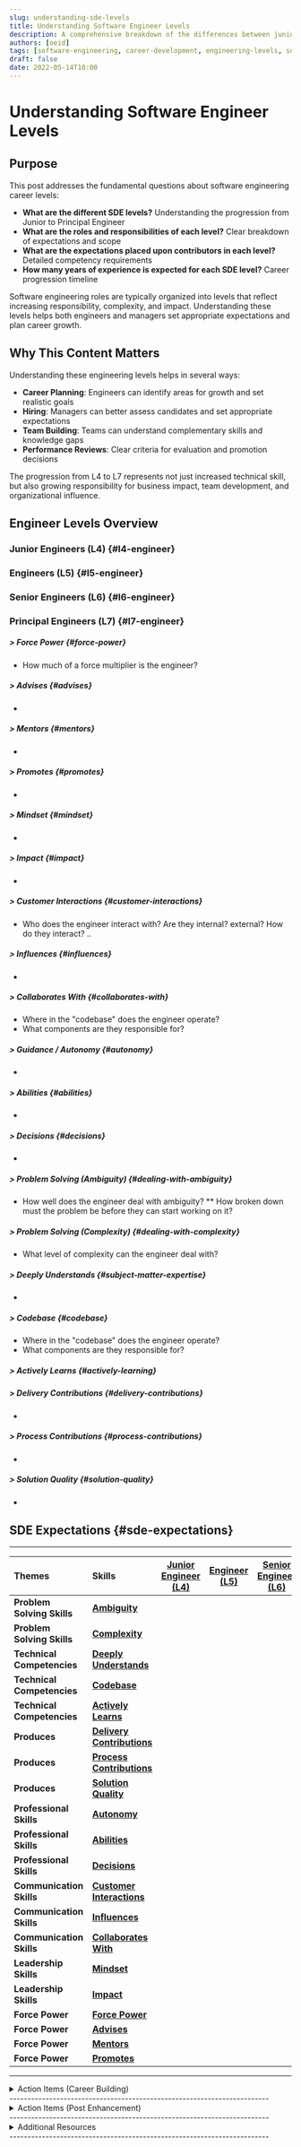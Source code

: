 ```yaml
---
slug: understanding-sde-levels
title: Understanding Software Engineer Levels
description: A comprehensive breakdown of the differences between junior, mid-level, senior, and principal software engineers, including their responsibilities, skills, and expectations.
authors: [oeid]
tags: [software-engineering, career-development, engineering-levels, sde-levels]
draft: false
date: 2022-05-14T10:00
---
```


<!--truncate-->

# Understanding Software Engineer Levels

## Purpose

This post addresses the fundamental questions about software engineering career levels:

- **What are the different SDE levels?** Understanding the progression from Junior to Principal Engineer
- **What are the roles and responsibilities of each level?** Clear breakdown of expectations and scope
- **What are the expectations placed upon contributors in each level?** Detailed competency requirements
- **How many years of experience is expected for each SDE level?** Career progression timeline

Software engineering roles are typically organized into levels that reflect increasing responsibility, complexity, and impact. Understanding these levels helps both engineers and managers set appropriate expectations and plan career growth.

## Why This Content Matters

Understanding these engineering levels helps in several ways:

- **Career Planning**: Engineers can identify areas for growth and set realistic goals
- **Hiring**: Managers can better assess candidates and set appropriate expectations
- **Team Building**: Teams can understand complementary skills and knowledge gaps
- **Performance Reviews**: Clear criteria for evaluation and promotion decisions

The progression from L4 to L7 represents not just increased technical skill, but also growing responsibility for business impact, team development, and organizational influence.

## Engineer Levels Overview

[L4E]: #l4-engineer:~:text=%3E%20Junior%20Engineers%20%28L4%29
### Junior Engineers (L4) {#l4-engineer}
[L5E]: #l5-engineer:~:text=%3E%20Engineers%20%28L5%29
### Engineers (L5) {#l5-engineer}
[L6E]: #l6-engineer:~:text=%3E%20Senior%20Engineers%20%28L6%29
### Senior Engineers (L6) {#l6-engineer}
[L7E]: #l7-engineer:~:text=%3E%20Principle%20Engineers%20%28L7%29
### Principal Engineers (L7) {#l7-engineer}



##### > Force Power {#force-power}
* How much of a force multiplier is the engineer?

##### > Advises {#advises}
* 

##### > Mentors {#mentors}
* 

##### > Promotes {#promotes}
* 

##### > Mindset {#mindset}
* 

##### > Impact {#impact}
* 

##### > Customer Interactions {#customer-interactions}
* Who does the engineer interact with? Are they internal? external? How do they interact? ..
##### > Influences {#influences}
* 
##### > Collaborates With {#collaborates-with}
* Where in the "codebase" does the engineer operate?
* What components are they responsible for?

##### > Guidance / Autonomy {#autonomy}
* 
##### > Abilities {#abilities}
* 
##### > Decisions {#decisions}
* 
##### > Problem Solving (Ambiguity) {#dealing-with-ambiguity}
* How well does the engineer deal with ambiguity?
** How broken down must the problem be before they can start working on it?
##### > Problem Solving (Complexity) {#dealing-with-complexity}
* What level of complexity can the engineer deal with?
##### > Deeply Understands {#subject-matter-expertise}
* 
##### > Codebase {#codebase}
* Where in the "codebase" does the engineer operate?
* What components are they responsible for?

##### > Actively Learns {#actively-learning}

##### > Delivery Contributions {#delivery-contributions}
* 
##### > Process Contributions {#process-contributions}
* 

##### > Solution Quality {#solution-quality}
* 

## SDE Expectations {#sde-expectations}
-----------------------------------------------------------------------------------------------------------------------------------------------------------------------------------------------------------------------------------------------------------------
|  Themes                                 | Skills                                  | [Junior Engineer (L4)][L4E]              | [Engineer (L5)][L5E]                     | [Senior Engineer (L6)][L6E]              | [Principle Engineer (L7)][L7E]           |
| :-------------------------------------- | :-------------------------------------- | :--------------------------------------: | :--------------------------------------: | :--------------------------------------: | :--------------------------------------: |
| **Problem Solving Skills**              | **[Ambiguity][DWA]**                    | <SdeSkill role="SDE" skill="DWA" l="4"/> | <SdeSkill role="SDE" skill="DWA" l="5"/> | <SdeSkill role="SDE" skill="DWA" l="6"/> | <SdeSkill role="SDE" skill="DWA" l="7"/> |
| **Problem Solving Skills**              | **[Complexity][DWC]**                   | <SdeSkill role="SDE" skill="DWC" l="4"/> | <SdeSkill role="SDE" skill="DWC" l="5"/> | <SdeSkill role="SDE" skill="DWC" l="6"/> | <SdeSkill role="SDE" skill="DWC" l="7"/> |
| **Technical Competencies**              | **[Deeply Understands][SME]**           | <SdeSkill role="SDE" skill="SME" l="4"/> | <SdeSkill role="SDE" skill="SME" l="5"/> | <SdeSkill role="SDE" skill="SME" l="6"/> | <SdeSkill role="SDE" skill="SME" l="7"/> |
| **Technical Competencies**              | **[Codebase][CDB]**                     | <SdeSkill role="SDE" skill="CDB" l="4"/> | <SdeSkill role="SDE" skill="CDB" l="5"/> | <SdeSkill role="SDE" skill="CDB" l="6"/> | <SdeSkill role="SDE" skill="CDB" l="7"/> |
| **Technical Competencies**              | **[Actively Learns][LRN]**              | <SdeSkill role="SDE" skill="LRN" l="4"/> | <SdeSkill role="SDE" skill="LRN" l="5"/> | <SdeSkill role="SDE" skill="LRN" l="6"/> | <SdeSkill role="SDE" skill="LRN" l="7"/> |
| **Produces**                            | **[Delivery Contributions][DLC]**       | <SdeSkill role="SDE" skill="DLC" l="4"/> | <SdeSkill role="SDE" skill="DLC" l="5"/> | <SdeSkill role="SDE" skill="DLC" l="6"/> | <SdeSkill role="SDE" skill="DLC" l="7"/> |
| **Produces**                            | **[Process Contributions][PLC]**        | <SdeSkill role="SDE" skill="PLC" l="4"/> | <SdeSkill role="SDE" skill="PLC" l="5"/> | <SdeSkill role="SDE" skill="PLC" l="6"/> | <SdeSkill role="SDE" skill="PLC" l="7"/> |
| **Produces**                            | **[Solution Quality][SLQ]**             | <SdeSkill role="SDE" skill="SLQ" l="4"/> | <SdeSkill role="SDE" skill="SLQ" l="5"/> | <SdeSkill role="SDE" skill="SLQ" l="6"/> | <SdeSkill role="SDE" skill="SLQ" l="7"/> |
| **Professional Skills**                 | **[Autonomy][ATN]**                     | <SdeSkill role="SDE" skill="ATN" l="4"/> | <SdeSkill role="SDE" skill="ATN" l="5"/> | <SdeSkill role="SDE" skill="ATN" l="6"/> | <SdeSkill role="SDE" skill="ATN" l="7"/> |
| **Professional Skills**                 | **[Abilities][ABL]**                    | <SdeSkill role="SDE" skill="ABL" l="4"/> | <SdeSkill role="SDE" skill="ABL" l="5"/> | <SdeSkill role="SDE" skill="ABL" l="6"/> | <SdeSkill role="SDE" skill="ABL" l="7"/> |
| **Professional Skills**                 | **[Decisions][DCS]**                    | <SdeSkill role="SDE" skill="DCS" l="4"/> | <SdeSkill role="SDE" skill="DCS" l="5"/> | <SdeSkill role="SDE" skill="DCS" l="6"/> | <SdeSkill role="SDE" skill="DCS" l="7"/> |
| **Communication Skills**                | **[Customer Interactions][CNT]**        | <SdeSkill role="SDE" skill="CNT" l="4"/> | <SdeSkill role="SDE" skill="CNT" l="5"/> | <SdeSkill role="SDE" skill="CNT" l="6"/> | <SdeSkill role="SDE" skill="CNT" l="7"/> |
| **Communication Skills**                | **[Influences][INF]**                   | <SdeSkill role="SDE" skill="INF" l="4"/> | <SdeSkill role="SDE" skill="INF" l="5"/> | <SdeSkill role="SDE" skill="INF" l="6"/> | <SdeSkill role="SDE" skill="INF" l="7"/> |
| **Communication Skills**                | **[Collaborates With][CLB]**            | <SdeSkill role="SDE" skill="CLB" l="4"/> | <SdeSkill role="SDE" skill="CLB" l="5"/> | <SdeSkill role="SDE" skill="CLB" l="6"/> | <SdeSkill role="SDE" skill="CLB" l="7"/> |
| **Leadership Skills**                   | **[Mindset][MND]**                      | <SdeSkill role="SDE" skill="MND" l="4"/> | <SdeSkill role="SDE" skill="MND" l="5"/> | <SdeSkill role="SDE" skill="MND" l="6"/> | <SdeSkill role="SDE" skill="MND" l="7"/> |
| **Leadership Skills**                   | **[Impact][IMP]**                       | <SdeSkill role="SDE" skill="IMP" l="4"/> | <SdeSkill role="SDE" skill="IMP" l="5"/> | <SdeSkill role="SDE" skill="IMP" l="6"/> | <SdeSkill role="SDE" skill="IMP" l="7"/> |
| **Force Power**                         | **[Force Power][FMX]**                  | <SdeSkill role="SDE" skill="FMX" l="4"/> | <SdeSkill role="SDE" skill="FMX" l="5"/> | <SdeSkill role="SDE" skill="FMX" l="6"/> | <SdeSkill role="SDE" skill="FMX" l="7"/> |
| **Force Power**                         | **[Advises][ADV]**                      | <SdeSkill role="SDE" skill="ADV" l="4"/> | <SdeSkill role="SDE" skill="ADV" l="5"/> | <SdeSkill role="SDE" skill="ADV" l="6"/> | <SdeSkill role="SDE" skill="ADV" l="7"/> |
| **Force Power**                         | **[Mentors][MEN]**                      | <SdeSkill role="SDE" skill="MEN" l="4"/> | <SdeSkill role="SDE" skill="MEN" l="5"/> | <SdeSkill role="SDE" skill="MEN" l="6"/> | <SdeSkill role="SDE" skill="MEN" l="7"/> |
| **Force Power**                         | **[Promotes][PRM]**                     | <SdeSkill role="SDE" skill="PRM" l="4"/> | <SdeSkill role="SDE" skill="PRM" l="5"/> | <SdeSkill role="SDE" skill="PRM" l="6"/> | <SdeSkill role="SDE" skill="PRM" l="7"/> |
-----------------------------------------------------------------------------------------------------------------------------------------------------------------------------------------------------------------------------------------------------------------
<details>
  <summary>Action Items (Career Building)</summary>
    - [ ] I know Im operating at an SDE III level ... and even have a case to be considered for principle engineer ...
        * You have to experiment with yourself ... put yourself in a role that may or may not work ...
        * And see why it does or doesn't ...
</details>
------------------------------------------------------------------------
<details>
  <summary>Action Items (Post Enhancement)</summary>
* [ ] add vision dimension to metric
* [ ] add document dimension/ time spent on different artifacts ...
* [ ] add leadership dimension...
* [ ] add a insists on higher standard ... 
- [-] Add payscale?
- [x] Add RACI ... skils?
  - Whats the difference between responsible and accontable ...
- [ ] Add a section for personal action items that others can do too ...
  - [ ] Should all my blog posts have this?
* [ ] add an element of transitioning to the matrix
  * [ ] what did you have to overcome
  * [ ] what did you have to realize before you could take the next step ...?
* [ ] where is the force multiplier dimension
* [ ] "force-power" 10 forcepower ...
* [ ] Add an element of ... what do people look for when they are interviewing an SDE II? 3?
- [ ] Career Growth Action Items 
- [ ] I need to add better tags: career growth, building, promotion, ... level up, ...
- [ ] Figure out if there are resuable highlighter for markdown shortcut mechanics here ...
- [x] Add highlight links to the shortcuts ... @done(2022-05-17T10:30:45-05:00)
- [x] Split by themes @done(2022-05-17T10:30:39-05:00)
- [x] Fix headings for sidebar  @done(2022-05-17T10:30:38-05:00)
</details>
------------------------------------------------------------------------
<details>
  <summary>Additional Resources</summary>
* Other Similar Blog Posts?:
  * [ ] Look into: www.teamblind.com/post/SeniorsPrincipal-Engineers-how-much-time-do-you-spend-coding-GER1ykjL  #2022-05-17
  * [ ] Look into: www.indeed.com/career-advice/finding-a-job/principal-engineer-vs-senior-engineer  #2022-05-17
* Engineering Level: https://www.google.com/search?q=engineering+levels&pws=0
* Docusaurus Links:
  * https://docusaurus.io/docs/blog
  * https://docusaurus.io/docs/seo
</details>
------------------------------------------------------------------------

[SME]: #subject-matter-expertise:~:text=%3E%20Deeply%20Understands
[DWA]: #dealing-with-ambiguity:~:text=%3E%20Problem%20Solving%20(Ambiguity)
[DWC]: #dealing-with-complexity:~:text=%3E%20Problem%20Solving%20(Complexity)
[CDB]: #codebase:~:text=%3E%20Codebase
[LRN]: #actively-learning:~:text=%3E%20Actively%20Learns
[DLC]: #delivery-contributions:~:text=%3E%20Delivery%20Contributions
[PLC]: #process-contributions:~:text=%3E%20Process%20Contributions
[SLQ]: #solution-quality:~:text=%3E%20Solution%20Quality
[ATN]: #autonomy:~:text=%3E%20Guidance%20/%20Autonomy
[ABL]: #abilities:~:text=%3E%20Abilities
[DCS]: #decisions:~:text=%3E%20Decisions
[CNT]: #customer-interactions:~:text=%3E%20Customer%20Interactions
[INF]: #influences:~:text=%3E%20Influences
[CLB]: #collaborates-with:~:text=%3E%20Collaborates%20With
[MND]: #mindset:~:text=%3E%20Mindset
[IMP]: #impact:~:text=%3E%20Impact
[FMX]: #force-power:~:text=%3E%20Force%20Power
[ADV]: #advises:~:text=%3E%20Advises
[MEN]: #mentors:~:text=%3E%20Mentors
[PRM]: #promotes:~:text=%3E%20Promotes